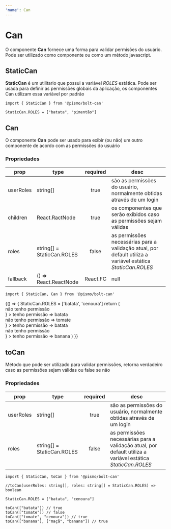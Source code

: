 ```yaml
---
'name': Can
---
```



# Can

O componente **Can** fornece uma forma para validar permisões do usuário. Pode ser utilizado como componente ou como um método javascript.

## StaticCan

**StaticCan** é um utilitario que possui a variável _ROLES_ estática.
Pode ser usada para definir as permissões globais da aplicação, os componentes Can utilizam essa variável por padrão

```
import { StaticCan } from '@pismo/bolt-can'

StaticCan.ROLES = ["batata", "pimentão"]
```

## Can

O componente **Can** pode ser usado para exibir (ou não) um outro componente de acordo com as permissões do usuário

### Propriedades

| **prop**  | **type**                   | **required** | **desc**                                                                                                    |
| --------- | -------------------------- | :----------: | ----------------------------------------------------------------------------------------------------------- |
| userRoles | string[]                   |     true     | são as permissões do usuário, normalmente obtidas através de um login                                       |
| children  | React.RactNode             |     true     | os componentes que serão exibidos caso as permissões sejam válidas                                          |
| roles     | string[] = StaticCan.ROLES |    false     | as permissões necessárias para a validação atual, por default utiliza a variável estática _StaticCan.ROLES_ |
| fallback  | () => React.ReactNode      |   React.FC   | null                                                                                                        | false | componente que será exibido caso as permissões não sejam válidas |

```
import { StaticCan, Can } from '@pismo/bolt-can'
```

<Playground>
  {() => {
    StaticCan.ROLES = ['batata', 'cenoura']
    return (
      <Fragment>
        <Can
          userRoles={['batata']}
          fallback={() => <div>não tenho permissão</div>}
        >
          tenho permissão => batata
        </Can>
        <Can
          userRoles={['tomate']}
          fallback={() => <div>não tenho permissão => tomate</div>}
        >
          tenho permissão => batata
        </Can>
        <Can
          userRoles={['banana']}
          roles={['banana', 'maçã']}
          fallback={() => <div>não tenho permissão</div>}
        >
          tenho permissão => banana
        </Can>
      </Fragment>
    )
  }}
</Playground>

## toCan

Método que pode ser utilizado para validar permissões, retorna verdadeiro caso as permissões sejam válidas ou false se não

### Propriedades

| **prop**  | **type**                   | **required** | **desc**                                                                                                    |
| --------- | -------------------------- | :----------: | ----------------------------------------------------------------------------------------------------------- |
| userRoles | string[]                   |     true     | são as permissões do usuário, normalmente obtidas através de um login                                       |
| roles     | string[] = StaticCan.ROLES |    false     | as permissões necessárias para a validação atual, por default utiliza a variável estática _StaticCan.ROLES_ |

```
import { StaticCan, toCan } from '@pismo/bolt-can'

//toCan(userRoles: string[], roles: string[] = StaticCan.ROLES) => boolean

StaticCan.ROLES = ["batata", "cenoura"]

toCan(["batata"]) // true
toCan(["tomate"]) // false
toCan(["tomate", "cenoura"]) // true
toCan(["banana"], ["maçã", "banana"]) // true
```
